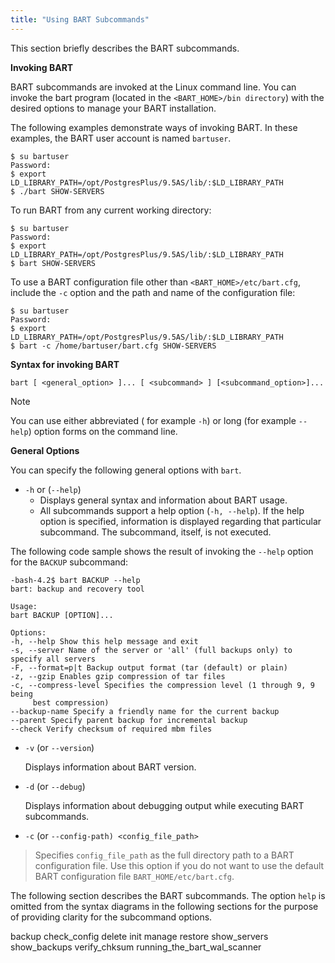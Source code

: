 ```yaml
---
title: "Using BART Subcommands"
---
```


<div id="using_bart_subcommands" class="registered_link"></div>


This section briefly describes the BART subcommands.

**Invoking BART**

BART subcommands are invoked at the Linux command line. You can invoke the bart program (located in the `<BART_HOME>/bin directory`) with the desired options to manage your BART installation.

The following examples demonstrate ways of invoking BART. In these examples, the BART user account is named `bartuser`.

    $ su bartuser
    Password:
    $ export
    LD_LIBRARY_PATH=/opt/PostgresPlus/9.5AS/lib/:$LD_LIBRARY_PATH
    $ ./bart SHOW-SERVERS

To run BART from any current working directory:

    $ su bartuser
    Password:
    $ export
    LD_LIBRARY_PATH=/opt/PostgresPlus/9.5AS/lib/:$LD_LIBRARY_PATH
    $ bart SHOW-SERVERS

To use a BART configuration file other than `<BART_HOME>/etc/bart.cfg`, include the `-c` option and the path and name of the configuration file:

    $ su bartuser
    Password:
    $ export
    LD_LIBRARY_PATH=/opt/PostgresPlus/9.5AS/lib/:$LD_LIBRARY_PATH
    $ bart -c /home/bartuser/bart.cfg SHOW-SERVERS

**Syntax for invoking BART**

    bart [ <general_option> ]... [ <subcommand> ] [<subcommand_option>]...

<div class="note">

<div class="title">

Note

</div>

You can use either abbreviated ( for example `-h`) or long (for example `--help`) option forms on the command line.

</div>

**General Options**

You can specify the following general options with `bart`.

-   `-h` or (`--help`)
    -   Displays general syntax and information about BART usage.
    -   All subcommands support a help option (`-h, --help`). If the help option is specified, information is displayed regarding that particular subcommand. The subcommand, itself, is not executed.

The following code sample shows the result of invoking the `--help` option for the `BACKUP` subcommand:

    -bash-4.2$ bart BACKUP --help
    bart: backup and recovery tool

    Usage:
    bart BACKUP [OPTION]...

    Options:
    -h, --help Show this help message and exit
    -s, --server Name of the server or 'all' (full backups only) to specify all servers
    -F, --format=p|t Backup output format (tar (default) or plain)
    -z, --gzip Enables gzip compression of tar files
    -c, --compress-level Specifies the compression level (1 through 9, 9 being
         best compression)
    --backup-name Specify a friendly name for the current backup
    --parent Specify parent backup for incremental backup
    --check Verify checksum of required mbm files

-   `-v` (or `--version`)

    Displays information about BART version.

-   `-d` (or `--debug`)

    Displays information about debugging output while executing BART subcommands.

-   `-c` (or `--config-path) <config_file_path>`

> Specifies `config_file_path` as the full directory path to a BART configuration file. Use this option if you do not want to use the default BART configuration file `BART_HOME/etc/bart.cfg`.

The following section describes the BART subcommands. The option `help` is omitted from the syntax diagrams in the following sections for the purpose of providing clarity for the subcommand options.

<div class="toctree" maxdepth="5">

backup check\_config delete init manage restore show\_servers show\_backups verify\_chksum running\_the\_bart\_wal\_scanner

</div>

